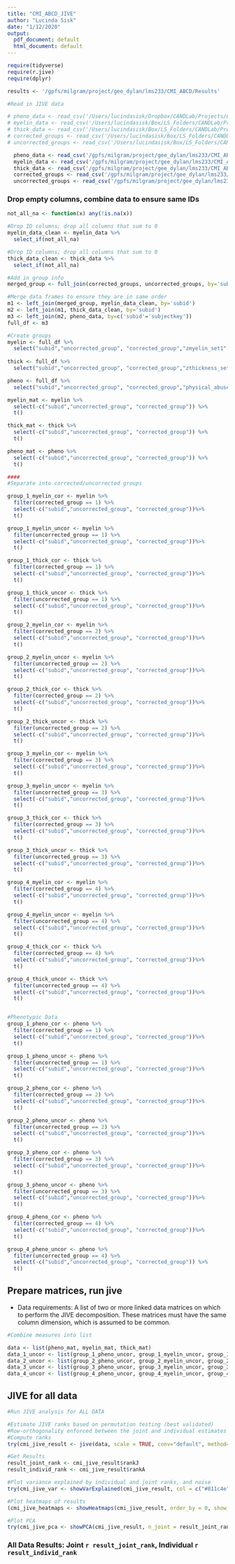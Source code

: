 ```yaml
---
title: "CMI_ABCD_JIVE"
author: "Lucinda Sisk"
date: "1/12/2020"
output:
  pdf_document: default
  html_document: default
---
```


```r

require(tidyverse)
require(r.jive)
require(dplyr)

results <- '/gpfs/milgram/project/gee_dylan/lms233/CMI_ABCD/Results'

#Read in JIVE data

# pheno_data <- read_csv('/Users/lucindasisk/Dropbox/CANDLab/Projects/CMI_Structural_ABCD/Data/LS_PhenoData_Sample1_2.13.19.csv', col_names = TRUE)
# myelin_data <- read_csv('/Users/lucindasisk/Box/LS_Folders/CANDLab/Projects/CMI_Structural_ABCD/Results/ABCD_metrics/CMI_ABCD_Sample1_myelin.csv', col_names = TRUE)
# thick_data <- read_csv('/Users/lucindasisk/Box/LS_Folders/CANDLab/Projects/CMI_Structural_ABCD/Results/ABCD_metrics/CMI_ABCD_Sample1_thickness.csv', col_names=TRUE)
# corrected_groups <- read_csv('/Users/lucindasisk/Box/LS_Folders/CANDLab/Projects/CMI_Structural_ABCD/Results/ABCD_metrics/final_data/SNF_subtyping_result_with_statistical_correction_for_pheno.csv', col_names=TRUE)
# uncorrected_groups <- read_csv('/Users/lucindasisk/Box/LS_Folders/CANDLab/Projects/CMI_Structural_ABCD/Results/ABCD_metrics/final_data/SNF_subtyping_result_without_statistical_correction_for_pheno.csv', col_names=TRUE)

  pheno_data <- read_csv('/gpfs/milgram/project/gee_dylan/lms233/CMI_ABCD/LS_PhenoData_Sample1_2.13.19.csv', col_names = TRUE)
  myelin_data <- read_csv('/gpfs/milgram/project/gee_dylan/lms233/CMI_ABCD/CMI_ABCD_Sample1_myelin.csv', col_names = TRUE)
  thick_data <- read_csv('/gpfs/milgram/project/gee_dylan/lms233/CMI_ABCD/CMI_ABCD_Sample1_thickness.csv', col_names=TRUE)
  corrected_groups <- read_csv('/gpfs/milgram/project/gee_dylan/lms233/CMI_ABCD/SNF_subtyping_result_with_statistical_correction_for_pheno.csv', col_names=TRUE)
  uncorrected_groups <- read_csv('/gpfs/milgram/project/gee_dylan/lms233/CMI_ABCD/SNF_subtyping_result_without_statistical_correction_for_pheno.csv', col_names=TRUE)

```

### Drop empty columns, combine data to ensure same IDs

```r
not_all_na <- function(x) any(!is.na(x))

#Drop ID columns; drop all columns that sum to 0
myelin_data_clean <- myelin_data %>%
  select_if(not_all_na) 

#Drop ID columns; drop all columns that sum to 0
thick_data_clean <- thick_data %>%
  select_if(not_all_na) 

#Add in group info
merged_group <- full_join(corrected_groups, uncorrected_groups, by='subid') 

#Merge data frames to ensure they are in same order
m1 <- left_join(merged_group, myelin_data_clean, by='subid')
m2 <- left_join(m1, thick_data_clean, by='subid')
m3 <- left_join(m2, pheno_data, by=c('subid'='subjectkey'))
full_df <- m3

#Create groups
myelin <- full_df %>% 
  select("subid","uncorrected_group", "corrected_group","zmyelin_set1":"zmyelin_set16383")
  
thick <- full_df %>% 
  select("subid","uncorrected_group", "corrected_group","zthickness_set1":"zthickness_set16383")

pheno <- full_df %>% 
  select("subid","uncorrected_group", "corrected_group","physical_abuse_sum":"fes_p_ss_fc")

myelin_mat <- myelin %>% 
  select(-c("subid","uncorrected_group", "corrected_group")) %>% 
  t()

thick_mat <- thick %>% 
  select(-c("subid","uncorrected_group", "corrected_group")) %>% 
  t()

pheno_mat <- pheno %>% 
  select(-c("subid","uncorrected_group", "corrected_group")) %>% 
  t()

####
#Separate into corrected/uncorrected groups

group_1_myelin_cor <- myelin %>% 
  filter(corrected_group == 1) %>% 
  select(-c("subid","uncorrected_group", "corrected_group"))%>% 
  t()

group_1_myelin_uncor <- myelin %>% 
  filter(uncorrected_group == 1) %>% 
  select(-c("subid","uncorrected_group", "corrected_group"))%>% 
  t()

group_1_thick_cor <- thick %>% 
  filter(corrected_group == 1) %>% 
  select(-c("subid","uncorrected_group", "corrected_group"))%>% 
  t()

group_1_thick_uncor <- thick %>% 
  filter(uncorrected_group == 1) %>% 
  select(-c("subid","uncorrected_group", "corrected_group"))%>% 
  t()

group_2_myelin_cor <- myelin %>% 
  filter(corrected_group == 2) %>% 
  select(-c("subid","uncorrected_group", "corrected_group"))%>% 
  t()

group_2_myelin_uncor <- myelin %>% 
  filter(uncorrected_group == 2) %>% 
  select(-c("subid","uncorrected_group", "corrected_group"))%>% 
  t()

group_2_thick_cor <- thick %>% 
  filter(corrected_group == 2) %>% 
  select(-c("subid","uncorrected_group", "corrected_group"))%>% 
  t()

group_2_thick_uncor <- thick %>% 
  filter(uncorrected_group == 2) %>% 
  select(-c("subid","uncorrected_group", "corrected_group"))%>% 
  t()

group_3_myelin_cor <- myelin %>% 
  filter(corrected_group == 3) %>% 
  select(-c("subid","uncorrected_group", "corrected_group"))%>% 
  t()

group_3_myelin_uncor <- myelin %>% 
  filter(uncorrected_group == 3) %>% 
  select(-c("subid","uncorrected_group", "corrected_group"))%>% 
  t()

group_3_thick_cor <- thick %>% 
  filter(corrected_group == 3) %>% 
  select(-c("subid","uncorrected_group", "corrected_group"))%>% 
  t()

group_3_thick_uncor <- thick %>% 
  filter(uncorrected_group == 3) %>% 
  select(-c("subid","uncorrected_group", "corrected_group"))%>% 
  t()

group_4_myelin_cor <- myelin %>% 
  filter(corrected_group == 4) %>% 
  select(-c("subid","uncorrected_group", "corrected_group"))%>% 
  t()

group_4_myelin_uncor <- myelin %>% 
  filter(uncorrected_group == 4) %>% 
  select(-c("subid","uncorrected_group", "corrected_group"))%>% 
  t()

group_4_thick_cor <- thick %>% 
  filter(corrected_group == 4) %>% 
  select(-c("subid","uncorrected_group", "corrected_group"))%>% 
  t()

group_4_thick_uncor <- thick %>% 
  filter(uncorrected_group == 4) %>% 
  select(-c("subid","uncorrected_group", "corrected_group"))%>% 
  t()


#Phenotypic Data
group_1_pheno_cor <- pheno %>% 
  filter(corrected_group == 1) %>% 
  select(-c("subid","uncorrected_group", "corrected_group"))%>% 
  t()

group_1_pheno_uncor <- pheno %>% 
  filter(uncorrected_group == 1) %>% 
  select(-c("subid","uncorrected_group", "corrected_group"))%>% 
  t()

group_2_pheno_cor <- pheno %>% 
  filter(corrected_group == 2) %>% 
  select(-c("subid","uncorrected_group", "corrected_group"))%>% 
  t()

group_2_pheno_uncor <- pheno %>% 
  filter(uncorrected_group == 2) %>% 
  select(-c("subid","uncorrected_group", "corrected_group"))%>% 
  t()

group_3_pheno_cor <- pheno %>% 
  filter(corrected_group == 3) %>% 
  select(-c("subid","uncorrected_group", "corrected_group"))%>% 
  t()

group_3_pheno_uncor <- pheno %>% 
  filter(uncorrected_group == 3) %>% 
  select(-c("subid","uncorrected_group", "corrected_group"))%>% 
  t()

group_4_pheno_cor <- pheno %>% 
  filter(corrected_group == 4) %>% 
  select(-c("subid","uncorrected_group", "corrected_group"))%>% 
  t()

group_4_pheno_uncor <- pheno %>% 
  filter(uncorrected_group == 4) %>% 
  select(-c("subid","uncorrected_group", "corrected_group")) %>% 
  t()


```


## Prepare matrices, run jive

* Data requirements: A list of two or more linked data matrices on which to perform the JIVE decomposition. These matrices must have the same column dimension, which is assumed to be common.
```r
#Combine measures into list

data <- list(pheno_mat, myelin_mat, thick_mat)
data_1_uncor <- list(group_1_pheno_uncor, group_1_myelin_uncor, group_1_thick_uncor)
data_2_uncor <- list(group_2_pheno_uncor, group_2_myelin_uncor, group_2_thick_uncor)
data_3_uncor <- list(group_3_pheno_uncor, group_3_myelin_uncor, group_3_thick_uncor)
data_4_uncor <- list(group_4_pheno_uncor, group_4_myelin_uncor, group_4_thick_uncor)

```

## JIVE for all data

```r
#Run JIVE analysis for ALL DATA

#Estimate JIVE ranks based on permutation testing (best validated)
#Row-orthogonality enforced between the joint and individual estimates and also between each individual estimate.
#Compute ranks
try(cmi_jive_result <- jive(data, scale = TRUE, conv="default", method='perm'))

#Get Results
result_joint_rank <- cmi_jive_result$rankJ
result_individ_rank <- cmi_jive_result$rankA

#Plot variance explained by individual and joint ranks, and noise
try(cmi_jive_var <- showVarExplained(cmi_jive_result, col = c("#811c4e", "#fdb663", "#37486d")))

#Plot heatmaps of results
(cmi_jive_heatmaps <- showHeatmaps(cmi_jive_result, order_by = 0, show_all = TRUE)))

#Plot PCA 
try(cmi_jive_pca <- showPCA(cmi_jive_result, n_joint = result_joint_rank, n_indiv = c(1,1), Colors = c("#811c4e", "#fdb663")))


```

### All Data Results: Joint `r result_joint_rank`, Individual `r result_individ_rank`

<!-- # JIVE with phenotypic data NOT corrected for age and sex (still corrected for site) -->

<!-- ```{r, tidy=TRUE, dpi=50, fig.retina=1, out.width="100%"} -->
<!-- #Run JIVE analysis for GROUP 1 -->

<!-- #Estimate JIVE ranks based on permutation testing (best validated) -->
<!-- #Row-orthogonality enforced between the joint and individual estimates and also between each individual estimate. -->
<!-- #Compute ranks -->
<!-- try(cmi_jive_result <- jive(data_1_uncor, scale = TRUE, conv="default", method='perm')) -->

<!-- #Get Results -->
<!-- result_joint_rank <- cmi_jive_result$rankJ -->
<!-- result_individ_rank <- cmi_jive_result$rankA -->

<!-- #Plot variance explained by individual and joint ranks, and noise -->
<!-- try(cmi_jive_var <- showVarExplained(cmi_jive_result, col = c("#811c4e", "#fdb663", "#37486d"))) -->

<!-- #Plot heatmaps of results -->
<!-- #(cmi_jive_heatmaps <- showHeatmaps(cmi_jive_result, order_by = 0, show_all = TRUE))) -->

<!-- #Plot PCA  -->
<!-- #try(cmi_jive_pca <- showPCA(cmi_jive_result, n_joint = result_joint_rank, n_indiv = c(1,1), Colors = c("#811c4e", "#fdb663"))) -->
<!-- #No clustering efects apparent -->

<!-- ``` -->
<!-- ### Group 1 Results: Joint `r result_joint_rank`, Individual `r result_individ_rank` -->

<!-- ```{r, tidy=TRUE, dpi=50, fig.retina=1, out.width="100%"} -->
<!-- #Run JIVE analysis for GROUP 2 -->

<!-- #Estimate JIVE ranks based on permutation testing (best validated) -->
<!-- #Row-orthogonality enforced between the joint and individual estimates and also between each individual estimate. -->
<!-- #Compute ranks -->
<!-- try(cmi_jive_result <- jive(data_2_uncor, scale = TRUE, conv="default", method='perm')) -->

<!-- #Get Results -->
<!-- result_joint_rank <- cmi_jive_result$rankJ -->
<!-- result_individ_rank <- cmi_jive_result$rankA -->

<!-- #Plot variance explained by individual and joint ranks, and noise -->
<!-- try(cmi_jive_var <- showVarExplained(cmi_jive_result, col = c("#811c4e", "#fdb663", "#37486d"))) -->

<!-- #Plot heatmaps of results -->
<!-- #(cmi_jive_heatmaps <- showHeatmaps(cmi_jive_result, order_by = 0, show_all = TRUE))) -->

<!-- #Plot PCA  -->
<!-- #try(cmi_jive_pca <- showPCA(cmi_jive_result, n_joint = result_joint_rank, n_indiv = c(1,1), Colors = c("#811c4e", "#fdb663"))) -->
<!-- #No clustering efects apparent -->

<!-- ``` -->

<!-- ### Group 2 Results: Joint `r result_joint_rank`, Individual `r result_individ_rank` -->

<!-- ```{r, tidy=TRUE, dpi=50, fig.retina=1, out.width="100%"} -->
<!-- #Run JIVE analysis for GROUP 3 -->

<!-- #Estimate JIVE ranks based on permutation testing (best validated) -->
<!-- #Row-orthogonality enforced between the joint and individual estimates and also between each individual estimate. -->
<!-- #Compute ranks -->
<!-- try(cmi_jive_result <- jive(data_3_uncor, scale = TRUE, conv="default", method='perm')) -->

<!-- #Get Results -->
<!-- result_joint_rank <- cmi_jive_result$rankJ -->
<!-- result_individ_rank <- cmi_jive_result$rankA -->

<!-- #Plot variance explained by individual and joint ranks, and noise -->
<!-- try(cmi_jive_var <- showVarExplained(cmi_jive_result, col = c("#811c4e", "#fdb663", "#37486d"))) -->

<!-- #Plot heatmaps of results -->
<!-- #(cmi_jive_heatmaps <- showHeatmaps(cmi_jive_result, order_by = 0, show_all = TRUE))) -->

<!-- #Plot PCA  -->
<!-- #try(cmi_jive_pca <- showPCA(cmi_jive_result, n_joint = result_joint_rank, n_indiv = c(1,1), Colors = c("#811c4e", "#fdb663"))) -->
<!-- #No clustering efects apparent -->

<!-- ``` -->

<!-- ### Group 3 Results: Joint `r result_joint_rank`, Individual `r result_individ_rank` -->

<!-- ```{r, tidy=TRUE, dpi=50, fig.retina=1, out.width="100%"} -->
<!-- #Run JIVE analysis for GROUP 4 -->

<!-- #Estimate JIVE ranks based on permutation testing (best validated) -->
<!-- #Row-orthogonality enforced between the joint and individual estimates and also between each individual estimate. -->
<!-- #Compute ranks -->
<!-- try(cmi_jive_result <- jive(data_4_uncor, scale = TRUE, conv="default", method='perm')) -->

<!-- #Get Results -->
<!-- result_joint_rank <- cmi_jive_result$rankJ -->
<!-- result_individ_rank <- cmi_jive_result$rankA -->

<!-- #Plot variance explained by individual and joint ranks, and noise -->
<!-- try(cmi_jive_var <- showVarExplained(cmi_jive_result, col = c("#811c4e", "#fdb663", "#37486d"))) -->

<!-- #Plot heatmaps of results -->
<!-- #(cmi_jive_heatmaps <- showHeatmaps(cmi_jive_result, order_by = 0, show_all = TRUE))) -->

<!-- #Plot PCA  -->
<!-- #try(cmi_jive_pca <- showPCA(cmi_jive_result, n_joint = result_joint_rank, n_indiv = c(1,1), Colors = c("#811c4e", "#fdb663"))) -->
<!-- #No clustering efects apparent -->

<!-- ``` -->

<!-- ### Group 4 Results: Joint `r result_joint_rank`, Individual `r result_individ_rank` -->


<!-- ```{r, tidy=TRUE} -->
<!-- # ##Save images -->
<!-- # #Save variance images -->
<!-- # png(paste(results, "/CMI_JIVE_VarExplained.png", sep=''),height=300,width=450) -->
<!-- # cmi_jive_var -->
<!-- # dev.off() -->
<!-- #  -->
<!-- # #Save heatmaps -->
<!-- # png(paste(results, "/CMI_JIVE_Heatmaps.png", sep=''),height=465,width=705) -->
<!-- # cmi_jive_heatmaps -->
<!-- # dev.off() -->
<!-- #  -->
<!-- # #Save PCA plots -->
<!-- # png(paste(results, "/CMI_JIVE_PCA_plots.png", sep=''),height=600,width=600) -->
<!-- # cmi_jive_pca -->
<!-- # dev.off() -->
<!-- ``` -->




